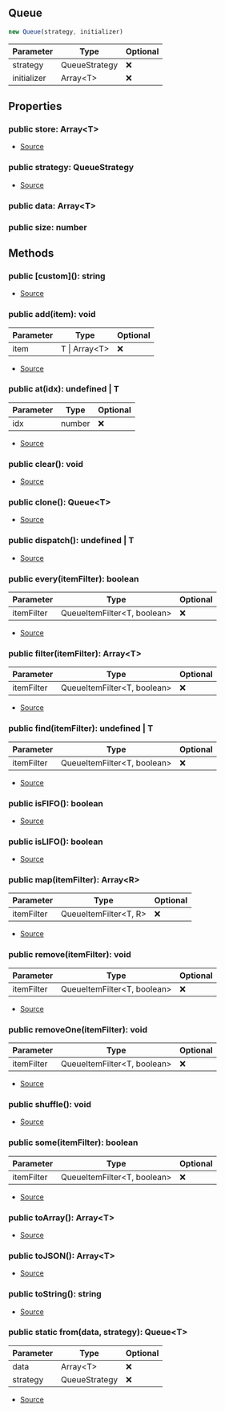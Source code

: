 ## Queue


```typescript
new Queue(strategy, initializer)
```
| Parameter | Type | Optional |
| ----------- | ----------- | ----------- |
| strategy | QueueStrategy | ❌ |
| initializer | Array\<T> | ❌ |


## Properties
### public store: Array\<T>
- [Source](https://github.com/Androz2091/discord-player/blob/e5339f1/packages/utils/src/Queue.ts#L8)
### public strategy: QueueStrategy
- [Source](https://github.com/Androz2091/discord-player/blob/e5339f1/packages/utils/src/Queue.ts#L9)
### public data: Array\<T>

### public size: number


## Methods
### public \[custom](): string
- [Source](https://github.com/Androz2091/discord-player/blob/e5339f1/packages/utils/src/Queue.ts#L123)
### public add(item): void
| Parameter | Type | Optional |
| ----------- | ----------- | ----------- |
| item | T \| Array\<T> | ❌ |


- [Source](https://github.com/Androz2091/discord-player/blob/e5339f1/packages/utils/src/Queue.ts#L36)
### public at(idx): undefined \| T
| Parameter | Type | Optional |
| ----------- | ----------- | ----------- |
| idx | number | ❌ |


- [Source](https://github.com/Androz2091/discord-player/blob/e5339f1/packages/utils/src/Queue.ts#L94)
### public clear(): void
- [Source](https://github.com/Androz2091/discord-player/blob/e5339f1/packages/utils/src/Queue.ts#L52)
### public clone(): Queue\<T>
- [Source](https://github.com/Androz2091/discord-player/blob/e5339f1/packages/utils/src/Queue.ts#L103)
### public dispatch(): undefined \| T
- [Source](https://github.com/Androz2091/discord-player/blob/e5339f1/packages/utils/src/Queue.ts#L99)
### public every(itemFilter): boolean
| Parameter | Type | Optional |
| ----------- | ----------- | ----------- |
| itemFilter | QueueItemFilter\<T, boolean> | ❌ |


- [Source](https://github.com/Androz2091/discord-player/blob/e5339f1/packages/utils/src/Queue.ts#L85)
### public filter(itemFilter): Array\<T>
| Parameter | Type | Optional |
| ----------- | ----------- | ----------- |
| itemFilter | QueueItemFilter\<T, boolean> | ❌ |


- [Source](https://github.com/Androz2091/discord-player/blob/e5339f1/packages/utils/src/Queue.ts#L77)
### public find(itemFilter): undefined \| T
| Parameter | Type | Optional |
| ----------- | ----------- | ----------- |
| itemFilter | QueueItemFilter\<T, boolean> | ❌ |


- [Source](https://github.com/Androz2091/discord-player/blob/e5339f1/packages/utils/src/Queue.ts#L73)
### public isFIFO(): boolean
- [Source](https://github.com/Androz2091/discord-player/blob/e5339f1/packages/utils/src/Queue.ts#L28)
### public isLIFO(): boolean
- [Source](https://github.com/Androz2091/discord-player/blob/e5339f1/packages/utils/src/Queue.ts#L32)
### public map(itemFilter): Array\<R>
| Parameter | Type | Optional |
| ----------- | ----------- | ----------- |
| itemFilter | QueueItemFilter\<T, R> | ❌ |


- [Source](https://github.com/Androz2091/discord-player/blob/e5339f1/packages/utils/src/Queue.ts#L89)
### public remove(itemFilter): void
| Parameter | Type | Optional |
| ----------- | ----------- | ----------- |
| itemFilter | QueueItemFilter\<T, boolean> | ❌ |


- [Source](https://github.com/Androz2091/discord-player/blob/e5339f1/packages/utils/src/Queue.ts#L63)
### public removeOne(itemFilter): void
| Parameter | Type | Optional |
| ----------- | ----------- | ----------- |
| itemFilter | QueueItemFilter\<T, boolean> | ❌ |


- [Source](https://github.com/Androz2091/discord-player/blob/e5339f1/packages/utils/src/Queue.ts#L68)
### public shuffle(): void
- [Source](https://github.com/Androz2091/discord-player/blob/e5339f1/packages/utils/src/Queue.ts#L56)
### public some(itemFilter): boolean
| Parameter | Type | Optional |
| ----------- | ----------- | ----------- |
| itemFilter | QueueItemFilter\<T, boolean> | ❌ |


- [Source](https://github.com/Androz2091/discord-player/blob/e5339f1/packages/utils/src/Queue.ts#L81)
### public toArray(): Array\<T>
- [Source](https://github.com/Androz2091/discord-player/blob/e5339f1/packages/utils/src/Queue.ts#L115)
### public toJSON(): Array\<T>
- [Source](https://github.com/Androz2091/discord-player/blob/e5339f1/packages/utils/src/Queue.ts#L119)
### public toString(): string
- [Source](https://github.com/Androz2091/discord-player/blob/e5339f1/packages/utils/src/Queue.ts#L111)
### public static from(data, strategy): Queue\<T>
| Parameter | Type | Optional |
| ----------- | ----------- | ----------- |
| data | Array\<T> | ❌ |
| strategy | QueueStrategy | ❌ |


- [Source](https://github.com/Androz2091/discord-player/blob/e5339f1/packages/utils/src/Queue.ts#L24)
